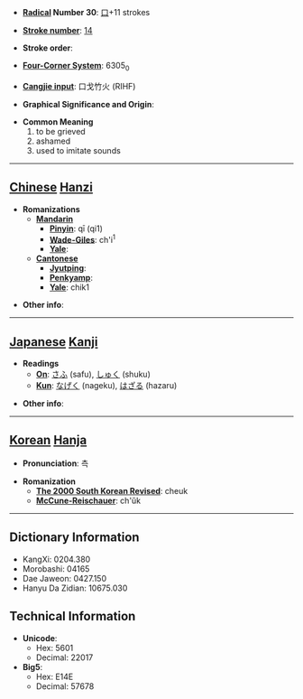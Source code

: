* '''[[Wiktionary:Chinese radical index| Radical]] Number 30''': [[Wiktionary:Chinese radical index 口|口]]+11 strokes

* '''[[Wiktionary:Chinese total strokes index|Stroke number]]''': [[Wiktionary:Chinese total strokes index 14|14]]

* '''Stroke order''': 

* '''[[Wiktionary:Chinese four corner index|Four-Corner System]]''': 6305<sub>0</sub>

* '''[[Wiktionary:Chinese Cangjie index|Cangjie input]]''': 口戈竹火 (RIHF)

* '''Graphical Significance and Origin''': 

* '''Common Meaning'''
*#to be grieved
*# ashamed
*# used to imitate sounds


----

== [[Chinese]] [[Hanzi]] ==

* '''Romanizations'''
** '''[[Mandarin]]'''
*** '''[[Pinyin]]''': qī (qi1)
*** '''[[Wade-Giles]]''': ch'i<sup>1</sup>
*** '''[[Yale]]''': 
** '''[[Cantonese]]'''
*** '''[[Jyutping]]''':
*** '''[[Penkyamp]]''': 
*** '''[[Yale]]''': chik1

* '''Other info''': 

----

== [[Japanese]] [[Kanji]] ==

* '''Readings'''
** '''[[On]]''': [[さふ]] (safu), [[しゅく]] (shuku)
** '''[[Kun]]''': [[なげく]] (nageku), [[はざる]] (hazaru)

* '''Other info''':  

----

== [[Korean]] [[Hanja]] ==

* '''Pronunciation''': 측

* '''Romanization'''
** '''[[The 2000 South Korean Revised Romanization|The 2000 South Korean Revised]]''': cheuk
** '''[[McCune-Reischauer]]''': ch'ŭk

----

== Dictionary Information ==

* KangXi: 0204.380
* Morobashi: 04165
* Dae Jaweon: 0427.150
* Hanyu Da Zidian: 10675.030

== Technical Information ==

* '''Unicode''':
** Hex: 5601
** Decimal: 22017
* '''Big5''':
** Hex: E14E
** Decimal: 57678